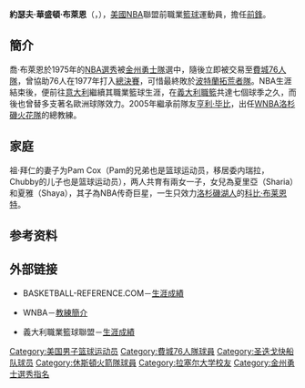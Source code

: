 {{Unreferenced|time=2020-01-31T07:39:22+00:00}}
{{noteTA
|G1=NBA
|T=zh-hans:乔·布赖恩特;zh-hk:祖·拜仁;zh-tw:喬·布萊恩;zh-cn:乔·布莱恩特;
|1=zh-hans:布赖恩特;zh-hk:拜仁;zh-tw:布萊恩;zh-cn:布莱恩特;
}}
{{infobox NBA Player
| name = 喬·布萊恩
| image = File:Joe Bryant 2010.jpg
| position = [[前鋒|前鋒]]
| height_ft = 6
| height_in = 9
| weight_lb = 220
| nickname = Jellybean
| nationality = {{USA}}
| birth_date = {{birth date and age|1954|10|19}}
| birth_place = {{USA}}[[賓夕法尼亞州|賓夕法尼亞州]][[費城|費城]]
| college = [[拉塞爾大學|拉塞爾大學]]
| draft_round = 1
| draft_pick = 14
| draft_year = 1975
| draft_team = [[金州勇士|金州勇士]]
| career_start = 1975年
| career_end = 1983年
| former_teams = <br>[[費城76人隊|費城76人隊]]（1975-1979）<br>[[洛杉磯快艇隊|聖地牙哥快艇隊]]（1979-1982）<br>[[休斯敦火箭隊|休斯敦火箭隊]]（1982-1983）
| awards = 
}}

'''約瑟夫·華盛頓·布萊恩'''（{{lang-en|'''Joseph Washington Bryant'''}}，{{bd|1954年|10月19日}}），[[美國|美國]][[NBA|NBA]]聯盟前職業[[籃球|籃球]]運動員，擔任[[前鋒|前鋒]]。

==簡介==
喬·布萊恩於1975年的[[NBA選秀|NBA選秀]]被[[金州勇士隊|金州勇士隊]]選中，隨後立即被交易至[[費城76人隊|費城76人隊]]，曾協助76人在1977年打入[[NBA總決賽|總決賽]]，可惜最終敗於[[波特蘭拓荒者隊|波特蘭拓荒者隊]]。NBA生涯結束後，便前往[[意大利|意大利]]繼續其職業籃球生涯，在[[義大利籃球甲級聯賽|義大利職籃]]共達七個球季之久，而後也曾替多支著名歐洲球隊效力。2005年繼承前隊友[[亨利·毕比|亨利·毕比]]，出任[[WNBA|WNBA]][[洛杉磯火花隊|洛杉磯火花隊]]的總教練。

==家庭==
祖·拜仁的妻子为Pam Cox（Pam的兄弟{{tsl|en|Chubby Cox||Chubby Cox}}也是篮球运动员，移居委内瑞拉，Chubby的儿子{{tsl|en|John_Cox_(basketball,_born_1981)||John Cox}}也是篮球运动员），两人共育有兩女一子，女兒為夏里亞（Sharia）和夏雅（Shaya），其子為NBA传奇巨星，一生只效力[[洛杉磯湖人|洛杉磯湖人]]的[[科比·布莱恩特|科比·布莱恩特]]。

== 参考资料 ==
{{reflist}}

== 外部链接 ==
* {{en}}BASKETBALL-REFERENCE.COM－[http://www.basketball-reference.com/players/b/bryanjo01.html 生涯成績] {{Wayback|url=http://www.basketball-reference.com/players/b/bryanjo01.html |date=20210416063033 }}
* {{en}}WNBA－[https://web.archive.org/web/20060428115037/http://www.wnba.com/coachfile/joe_bryant/index.html?nav=page 教練簡介]
* {{it}}義大利職業籃球聯盟－[http://195.56.77.208/player/pbd.phtml?ply=BRY-JOE-54&from=1980&team=562&type2=t&name_search=Bryant 生涯成績] {{Wayback|url=http://195.56.77.208/player/pbd.phtml?ply=BRY-JOE-54&from=1980&team=562&type2=t&name_search=Bryant |date=20070930040916 }}

{{1975 NBA Draft}}

{{Authority control}}
{{DEFAULTSORT:Bryant, Joe}}
[[Category:美国男子篮球运动员|Category:美国男子篮球运动员]]
[[Category:費城76人隊球員|Category:費城76人隊球員]]
[[Category:圣迭戈快船队球员|Category:圣迭戈快船队球员]]
[[Category:休斯頓火箭隊球員|Category:休斯頓火箭隊球員]]
[[Category:拉塞尔大学校友|Category:拉塞尔大学校友]]
[[Category:金州勇士選秀指名|Category:金州勇士選秀指名]]
